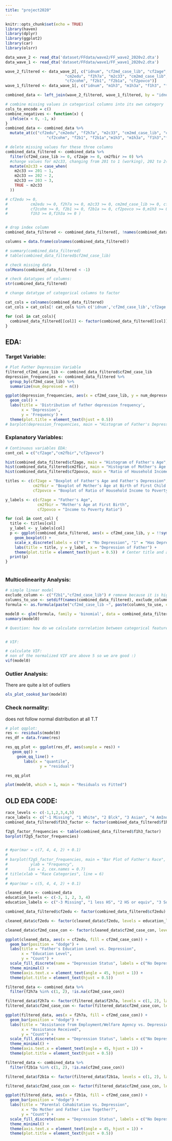 ```yaml
---
title: "project2020"
---
```


```r
knitr::opts_chunk$set(echo = TRUE)
library(haven)
library(dplyr)
library(ggplot2)
library(car)
library(olsrr)
```
```r
data_wave_2 <- read_dta('dataset/FFdata/wave2/FF_wave2_2020v2.dta')
data_wave_1 <- read_dta('dataset/FFdata/wave1/FF_wave1_2020v2.dta')
```

```r

wave_2_filtered <- data_wave_2[, c("idnum", "cf2md_case_lib", "cf2age", "cm2fbir", "cf2edu", 
                          "cm2edu", "f2h7a", "m2c33", "cm2md_case_lib", "cf2marm", 
                          "cf2cohm", "f2b1", "f2b1a", "cf2povco")]
wave_1_filtered <- data_wave_1[, c("idnum", "m1h3", "m1h3a", "f1h3", "f1h3a")]

combined_data <- left_join(wave_2_filtered, wave_1_filtered, by = "idnum") 

# combine missing values in categorical columns into its own category
cols_to_encode = c()
combine_negatives <- function(x) {
  ifelse(x < 0, -1, x)
}
combined_data <- combined_data %>%
  mutate_at(c("cf2edu","cm2edu", "f2h7a", "m2c33", "cm2md_case_lib", "cf2marm", 
                  "cf2cohm", "f2b1", "f2b1a","m1h3", "m1h3a", "f1h3","f1h3a"), ~ combine_negatives(.))

# delete missing values for these three columns
combined_data_filtered <- combined_data %>%
  filter(cf2md_case_lib >= 0, cf2age >= 0, cm2fbir >= 0) %>%
  #change values for m2c33, changing from 201 to 1 (working), 202 to 2(unemployed), 203 to 3( in jail)
  mutate(m2c33 = case_when(
    m2c33 == 201 ~ 1,
    m2c33 == 202 ~ 2,
    m2c33 == 203 ~ 3,
    TRUE ~ m2c33
  ))

# cf2edu >= 0,
#          cm2edu >= 0, f2h7a >= 0, m2c33 >= 0, cm2md_case_lib >= 0, cf2marm >= 0,
#          cf2cohm >= 0, f2b1 >= 0, f2b1a >= 0, cf2povco >= 0,m1h3 >= 0,m1h3a >= 0,
#          f1h3 >= 0,f1h3a >= 0 )


# drop index column
combined_data_filtered <- combined_data_filtered[, !names(combined_data_filtered) == 'idnum']

columns = data.frame(colnames(combined_data_filtered))
```


```r
# summary(combined_data_filtered)
# table(combined_data_filtered$cf2md_case_lib)
```


```r
# check missing data
colMeans(combined_data_filtered < -1)
```
```r
# check datatypes of columns:
str(combined_data_filtered)
```
```r
# change datatype of categorical columns to factor

cat_cols = colnames(combined_data_filtered)
cat_cols = cat_cols[! cat_cols %in% c('idnum','cf2md_case_lib','cf2age','cm2fbir','cf2povco')]

for (col in cat_cols){
  combined_data_filtered[[col]] <- factor(combined_data_filtered[[col]])
}

```

## EDA:

### Target Variable:
```r
# Plot Father Depression Variable
filtered_cf2md_case_lib <- combined_data_filtered$cf2md_case_lib
depression_frequencies <- combined_data_filtered %>%
  group_by(cf2md_case_lib) %>%
  summarize(num_depressed = n())

ggplot(depression_frequencies, aes(x = cf2md_case_lib, y = num_depressed)) +
  geom_col() + 
  labs(title = 'Distribution of father depression frequency',
       x = 'Depression',
       y = 'Frequency') +
  theme(plot.title = element_text(hjust = 0.5))
# barplot(depression_frequencies, main = "Histogram of Father's Depression", xlab = "Depression", ylab = "Frequency", names.arg = c(0, 1), ylim = c(0, max(depression_frequencies)))
```

### Explanatory Variables:
```r
# Continuous variables EDA:
cont_col = c("cf2age","cm2fbir","cf2povco")

hist(combined_data_filtered$cf2age, main = "Histogram of Father's Age", xlab = "Age", breaks = 30)
hist(combined_data_filtered$cm2fbir, main = "Histogram of Mother's Age at Birth of First Child", xlab = "Age", breaks = 30)
hist(combined_data_filtered$cf2povco, main = "Ratio of Household Income to Poverty Line", xlab = "Ratio", breaks = 30) # potentially has outliers

titles <- c(cf2age = "Boxplot of Father's Age and Father's Depression", 
            cm2fbir = "Boxplot of Mother’s Age at Birth of First Child and Father's Depression", 
            cf2povco = "Boxplot of Ratio of Household Income to Poverty Line")

y_labels <- c(cf2age = "Father's Age", 
              cm2fbir = "Mother's Age at First Birth", 
              cf2povco = "Income to Poverty Ratio")

for (col in cont_col) {
  title <- titles[col]
  y_label <- y_labels[col]
  p <- ggplot(combined_data_filtered, aes(x = cf2md_case_lib, y = !!sym(col))) + 
    geom_boxplot() +
    scale_x_discrete(labels = c("0" = "No Depression", "1" = "Has Depression")) +
    labs(title = title, y = y_label, x = "Depression of Father") +
    theme(plot.title = element_text(hjust = 0.5))  # Center title and angle x-axis text
  print(p)
}
  
```
### Multicolinearity Analysis:
```r
# simple linear model
exclude_column <- c("f2b1","cf2md_case_lib") # remove because it is highly correlated with f2b1a
columns_to_use <- setdiff(names(combined_data_filtered), exclude_column)
formula <- as.formula(paste("cf2md_case_lib ~", paste(columns_to_use, collapse = " + ")))

model0 <- glm(formula, family = 'binomial', data = combined_data_filtered)
summary(model0)
```


```r
# Question: how do we calculate correlation between categorical features?


# VIF:

# calculate VIF:
# non of the normalized VIF are above 5 so we are good :)
vif(model0)

```
### Outlier Analysis:
There are quite a lot of outliers
```r
ols_plot_cooksd_bar(model0)
```

### Check normality:
does not follow normal distribution at all T.T
```r
# plot qqplot:
res <- residuals(model0)
res_df = data.frame(res)

res_qq_plot <- ggplot(res_df, aes(sample = res)) +
   geom_qq() +
     geom_qq_line() +
        labs(x = "quantile",
               y = "residual")

res_qq_plot
```
```r
plot(model0, which = 1, main = "Residuals vs Fitted")
```


## OLD EDA CODE:

```r
race_levels <- c(-1,1,2,3,4,5)
race_labels <- c("-1 Missing", "1 White", "2 Blck", "3 Asian", "4 AmInd", "5 Other") 
combined_data_filtered$f1h3_factor <- factor(combined_data_filtered$f1h3, levels = race_levels, labels = race_labels)

f2g5_factor_frequencies <- table(combined_data_filtered$f1h3_factor)
barplot(f2g5_factor_frequencies)


# #par(mar = c(7, 4, 4, 2) + 0.1)
# 
# barplot(f2g5_factor_frequencies, main = "Bar Plot of Father's Race", 
#          ylab = "Frequency", 
#         las = 2, cex.names = 0.7)
# title(xlab = "Race Categories", line = 6)
# 
# #par(mar = c(5, 4, 4, 2) + 0.1)
```

```r
cleaned_data <- combined_data 
education_levels <- c(-3, 1, 2, 3, 4)
education_labels <- c("-3 Missing", "1 less HS", "2 HS or equiv", "3 Some coll, tech", "4 coll or grad")

combined_data_filtered$cf2edu <- factor(combined_data_filtered$cf2edu)

cleaned_data$cf2edu <- factor(cleaned_data$cf2edu, levels = education_levels, labels = education_labels)

cleaned_data$cf2md_case_con <- factor(cleaned_data$cf2md_case_con, levels = c(0, 1))

ggplot(cleaned_data, aes(x = cf2edu, fill = cf2md_case_con)) + 
  geom_bar(position = "dodge") + 
  labs(title = "Father's Education Level vs. Depression",
       x = "Education Level",
       y = "Count") + 
  scale_fill_discrete(name = "Depression Status", labels = c("No Depression", "Depression")) +
  theme_minimal() +
  theme(axis.text.x = element_text(angle = 45, hjust = 1)) +
  theme(plot.title = element_text(hjust = 0.5))
```

```r
filtered_data <- combined_data %>%
  filter(f2h7a %in% c(1, 2), !is.na(cf2md_case_con))

filtered_data$f2h7a <- factor(filtered_data$f2h7a, levels = c(1, 2), labels = c("Yes", "No"))
filtered_data$cf2md_case_con <- factor(filtered_data$cf2md_case_con, levels = c(0, 1))

ggplot(filtered_data, aes(x = f2h7a, fill = cf2md_case_con)) + 
  geom_bar(position = "dodge") + 
  labs(title = "Assistance from Employment/Welfare Agency vs. Depression",
       x = "Assistance Received",
       y = "Count") + 
  scale_fill_discrete(name = "Depression Status", labels = c("No Depression", "Depression")) +
  theme_minimal() +
  theme(axis.text.x = element_text(angle = 45, hjust = 1)) +
  theme(plot.title = element_text(hjust = 0.5))
```

```r
filtered_data <- combined_data %>%
  filter(f2b1a %in% c(1, 2), !is.na(cf2md_case_con))

filtered_data$f2b1a <- factor(filtered_data$f2b1a, levels = c(1, 2), labels = c("Yes", "No"))

filtered_data$cf2md_case_con <- factor(filtered_data$cf2md_case_con, levels = c(0, 1))

ggplot(filtered_data, aes(x = f2b1a, fill = cf2md_case_con)) + 
  geom_bar(position = "dodge") + 
  labs(title = "Parental Cohabitation vs. Depression",
       x = "Do Mother and Father Live Together?",
       y = "Count") + 
  scale_fill_discrete(name = "Depression Status", labels = c("No Depression", "Depression")) +
  theme_minimal() +
  theme(axis.text.x = element_text(angle = 45, hjust = 1)) +
  theme(plot.title = element_text(hjust = 0.5))
```


